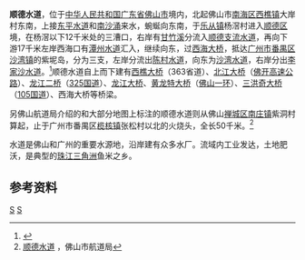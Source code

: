 '''顺德水道'''，位于[[中华人民共和国|中华人民共和国]][[广东省|广东省]][[佛山市|佛山市]]境内，北起佛山市[[南海区|南海区]][[西樵镇|西樵镇]]大岸村东南，上接[[东平水道|东平水道]]和[[南沙涌|南沙涌]]来水，蜿蜒向东南，于[[乐从镇|乐从镇]]杨滘村进入[[顺德区|顺德区]]境，在杨滘以下12千米处的三漕口，右岸有[[甘竹溪|甘竹溪]]分流入[[顺德支流水道|顺德支流水道]]，再向下游17千米左岸西海口有[[潭州水道|潭州水道]]汇入，继续向东，过[[西海大桥_(佛山市)|西海大桥]]，抵达[[广州市|广州市]][[番禺区|番禺区]][[沙湾镇_(广州市)|沙湾镇]]的紫坭岛，分为三支，左岸分流出[[陈村水道|陈村水道]]，向东为[[沙湾水道|沙湾水道]]，右岸分出[[李家沙水道|李家沙水道]]。<ref name="中国河湖大典">{{cite book zh |author=《[[中国河湖大典|中国河湖大典]]》编纂委员会 |title=《中国河湖大典·珠江卷》 |format=M |edition=1 |location=北京 |publisher=中国水利水电出版社 |date=2013年1月 |pages=292页 |id= ISBN 978-7-5170-0561-2}}</ref>顺德水道自上而下建有[[西樵大桥|西樵大桥]]（363省道）、[[北江大桥_(佛山市)|北江大桥]]（[[佛开高速公路|佛开高速公路]]）、[[龙江二桥|龙江二桥]]（[[325国道|325国道]]）、[[龙江大桥_(佛山市)|龙江大桥]]、[[黄龙特大桥|黄龙特大桥]]（[[佛山一环高速公路|佛山一环]]）、[[三洪奇大桥|三洪奇大桥]]（[[105国道|105国道]]）、西海大桥等桥梁。

另佛山航道局介绍的和大部分地图上标注的顺德水道则从佛山[[禅城区|禅城区]][[南庄镇_(佛山市)|南庄镇]]紫洞村算起，止于广州市番禺区[[榄核镇|榄核镇]]张松村以北的火烧头，全长50千米。<ref>[http://www.fshdw.cn/zwgk/zwjj/sdjj/201209/t20120904_3896434.html 顺德水道] {{Wayback|url=http://www.fshdw.cn/zwgk/zwjj/sdjj/201209/t20120904_3896434.html |date=20140113095644 }}，佛山市航道局</ref>

水道是佛山和广州的重要水源地，沿岸建有众多水厂。流域内工业发达，土地肥沃，是典型的[[珠江三角洲|珠江三角洲]]鱼米之乡。
==参考资料==
{{reflist}}

[[Category:珠江三角洲|S]]
[[Category:广东河流|S]]
